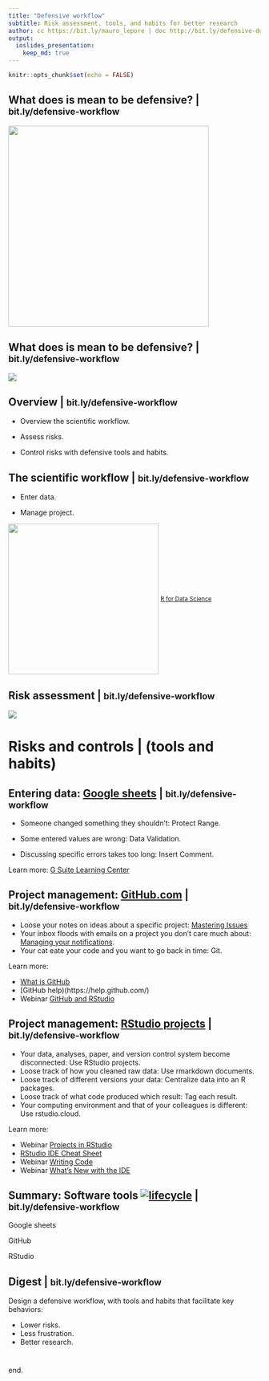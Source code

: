 ```yaml
---
title: "Defensive workflow"
subtitle: Risk assessment, tools, and habits for better research
author: cc https://bit.ly/mauro_lepore | doc http://bit.ly/defensive-doc
output: 
  ioslides_presentation:
    keep_md: true
---
```


```r
knitr::opts_chunk$set(echo = FALSE)
```



## What does is mean to be defensive? | <small> bit.ly/defensive-workflow </small>

<img src="http://bit.ly/2EucGrk" align="center" height=400 />



## What does is mean to be defensive? | <small> bit.ly/defensive-workflow </small>

![](https://goo.gl/fP43ed)



## Overview | <small> bit.ly/defensive-workflow </small>

* Overview the scientific workflow.

* Assess risks.

* Control risks with defensive tools and habits.



## The scientific workflow | <small> bit.ly/defensive-workflow </small>

* Enter data.

* Manage project.

<img src="https://goo.gl/rrK4ef" align="center" height=300 />
<small> [R for Data Science](http://r4ds.had.co.nz/) </small> 



## Risk assessment | <small> bit.ly/defensive-workflow </small>

![](https://www.stakeholdermap.com/risk/risk-assessment-matrix.png)



# Risks and controls | (tools and habits)

## Entering data: [Google sheets](https://www.google.com/intl/es/sheets/about/) | <small> bit.ly/defensive-workflow </small>

* Someone changed something they shouldn't: Protect Range.

* Some entered values are wrong: Data Validation.

* Discussing specific errors takes too long: Insert Comment.

Learn more: [G Suite Learning Center](http://bit.ly/2GL4sNo)



## Project management: [GitHub.com](https://github.com/) | <small> bit.ly/defensive-workflow </small>

* Loose your notes on ideas about a specific project: [Mastering Issues](https://guides.github.com/features/issues/) 
* Your inbox floods with emails on a project you don't care much about: [Managing your notifications](https://help.github.com/articles/managing-your-notifications/).
* Your cat eate your code and you want to go back in time: Git.

Learn more: 

* [What is GitHub](https://www.youtube.com/watch?v=w3jLJU7DT5E)
* [GitHub help)(https://help.github.com/)
* Webinar [GitHub and RStudio](https://www.rstudio.com/resources/webinars/rstudio-essentials-webinar-series-managing-part-2/)



## Project management: [RStudio projects](https://www.rstudio.com/) | <small> bit.ly/defensive-workflow </small>

* Your data, analyses, paper, and version control system become disconnected: Use RStudio projects.
* Loose track of how you cleaned raw data: Use rmarkdown documents.
* Loose track of different versions your data: Centralize data into an R packages.
* Loose track of what code produced which result: Tag each result.
* Your computing environment and that of your colleagues is different: Use rstudio.cloud.

Learn more:

* Webinar [Projects in RStudio](https://www.rstudio.com/resources/webinars/rstudio-essentials-webinar-series-managing-change-part-1/)
* [RStudio IDE Cheat Sheet](https://github.com/rstudio/cheatsheets/raw/master/rstudio-ide.pdf)
* Webinar [Writing Code](https://www.rstudio.com/resources/webinars/rstudio-essentials-webinar-series-part-1/)
* Webinar [What’s New with the IDE](https://www.rstudio.com/resources/videos/whats-new-with-the-ide/)




## Summary: Software tools [![lifecycle](https://img.shields.io/badge/lifecycle-works_for_me-ff69b4.svg)](https://blog.codinghorror.com/the-works-on-my-machine-certification-program/) | <small> bit.ly/defensive-workflow </small>

Google sheets

GitHub

RStudio




## Digest | <small> bit.ly/defensive-workflow </small>

Design a defensive workflow, with tools and habits that facilitate key behaviors:

* Lower risks.
* Less frustration.
* Better research.



# 

end.
